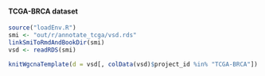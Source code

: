 #### TCGA-BRCA dataset {#resultsWgcnaProjectIdTcgaBrca}

```r
source("loadEnv.R")
smi <- "out/r/annotate_tcga/vsd.rds"
linkSmiToRmdAndBookDir(smi)
vsd <- readRDS(smi)

knitWgcnaTemplate(d = vsd[, colData(vsd)$project_id %in% "TCGA-BRCA"])
```
